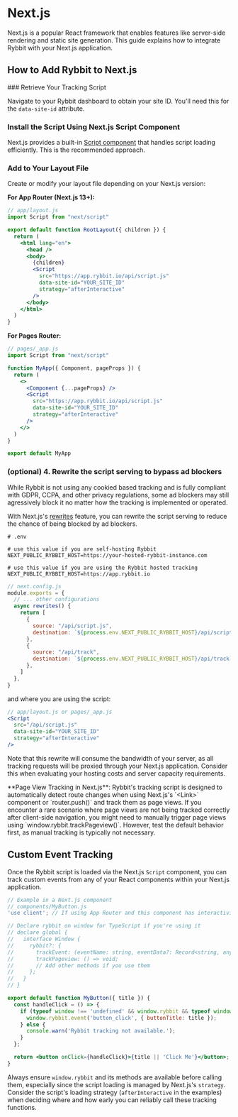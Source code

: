 
# Next.js

Next.js is a popular React framework that enables features like server-side rendering and static site generation. This guide explains how to integrate Rybbit with your Next.js application.

## How to Add Rybbit to Next.js

<Steps>
### Retrieve Your Tracking Script

Navigate to your Rybbit dashboard to obtain your site ID. You'll need this for the `data-site-id` attribute.

### Install the Script Using Next.js Script Component

Next.js provides a built-in [Script component](https://nextjs.org/docs/app/building-your-application/optimizing/scripts) that handles script loading efficiently. This is the recommended approach.

### Add to Your Layout File

Create or modify your layout file depending on your Next.js version:

**For App Router (Next.js 13+):**

```jsx
// app/layout.js
import Script from "next/script"

export default function RootLayout({ children }) {
  return (
    <html lang="en">
      <head />
      <body>
        {children}
        <Script
          src="https://app.rybbit.io/api/script.js"
          data-site-id="YOUR_SITE_ID"
          strategy="afterInteractive"
        />
      </body>
    </html>
  )
}
```

**For Pages Router:**

```jsx
// pages/_app.js
import Script from "next/script"

function MyApp({ Component, pageProps }) {
  return (
    <>
      <Component {...pageProps} />
      <Script
        src="https://app.rybbit.io/api/script.js"
        data-site-id="YOUR_SITE_ID"
        strategy="afterInteractive"
      />
    </>
  )
}

export default MyApp
```
</Steps>

### (optional) 4. Rewrite the script serving to bypass ad blockers

While Rybbit is not using any cookied based tracking and is fully compliant
with GDPR, CCPA, and other privacy regulations, some ad blockers may still agressively
block it no matter how the tracking is implemented or operated.

With Next.js's [rewrites](https://nextjs.org/docs/app/api-reference/config/next-config-js/rewrites) feature, you can rewrite the script serving to reduce the chance of being blocked by ad blockers.

```dotenv
# .env

# use this value if you are self-hosting Rybbit
NEXT_PUBLIC_RYBBIT_HOST=https://your-hosted-rybbit-instance.com

# use this value if you are using the Rybbit hosted tracking
NEXT_PUBLIC_RYBBIT_HOST=https://app.rybbit.io
```

```js
// next.config.js
module.exports = {
  // ... other configurations
  async rewrites() {
    return [
      {
        source: "/api/script.js",
        destination: `${process.env.NEXT_PUBLIC_RYBBIT_HOST}/api/script.js`,
      },
      {
        source: "/api/track",
        destination: `${process.env.NEXT_PUBLIC_RYBBIT_HOST}/api/track`,
      },
    ]
  },
}
```

and where you are using the script:

```jsx
// app/layout.js or pages/_app.js
<Script
  src="/api/script.js"
  data-site-id="YOUR_SITE_ID"
  strategy="afterInteractive"
/>
```

Note that this rewrite will consume the bandwidth of your server, as all tracking requests will be proxied through your Next.js application. Consider this when evaluating your hosting costs and server capacity requirements.


<Callout type="info">
  **Page View Tracking in Next.js**: Rybbit's tracking script is designed to automatically detect route changes when using Next.js's `&lt;Link&gt;` component or `router.push()` and track them as page views. If you encounter a rare scenario where page views are not being tracked correctly after client-side navigation, you might need to manually trigger page views using `window.rybbit.trackPageview()`. However, test the default behavior first, as manual tracking is typically not necessary.
</Callout>

## Custom Event Tracking

Once the Rybbit script is loaded via the Next.js `Script` component, you can track custom events from any of your React components within your Next.js application.

```jsx
// Example in a Next.js component
// components/MyButton.js
'use client'; // If using App Router and this component has interactivity

// Declare rybbit on window for TypeScript if you're using it
// declare global {
//   interface Window {
//     rybbit?: {
//       trackEvent: (eventName: string, eventData?: Record<string, any>) => void;
//       trackPageview: () => void;
//       // Add other methods if you use them
//     };
//   }
// }

export default function MyButton({ title }) {
  const handleClick = () => {
    if (typeof window !== 'undefined' && window.rybbit && typeof window.rybbit.event === 'function') {
      window.rybbit.event('button_click', { buttonTitle: title });
    } else {
      console.warn('Rybbit tracking not available.');
    }
  };

  return <button onClick={handleClick}>{title || 'Click Me'}</button>;
}
```
Always ensure `window.rybbit` and its methods are available before calling them, especially since the script loading is managed by Next.js's `strategy`. Consider the script's loading strategy (`afterInteractive` in the examples) when deciding where and how early you can reliably call these tracking functions.
